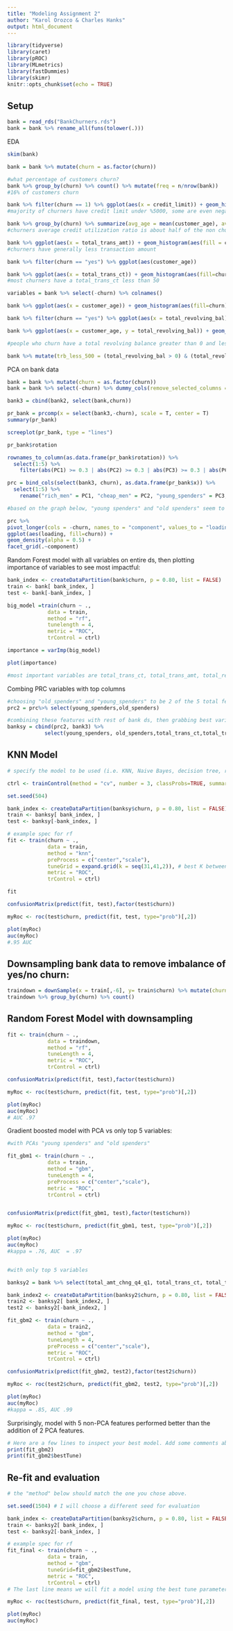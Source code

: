 ```yaml
---
title: "Modeling Assignment 2"
author: "Karol Orozco & Charles Hanks" 
output: html_document
---
```



```r
library(tidyverse)
library(caret)
library(pROC)
library(MLmetrics)
library(fastDummies)
library(skimr)
knitr::opts_chunk$set(echo = TRUE)
```

## Setup

```r
bank = read_rds("BankChurners.rds") 
bank = bank %>% rename_all(funs(tolower(.))) 

```

EDA
```r
skim(bank)

bank = bank %>% mutate(churn = as.factor(churn))

#what percentage of customers churn? 
bank %>% group_by(churn) %>% count() %>% mutate(freq = n/nrow(bank))
#16% of customers churn 

bank %>% filter(churn == 1) %>% ggplot(aes(x = credit_limit)) + geom_histogram(bins = 4)
#majority of churners have credit limit under %5000, some are even negative...

bank %>% group_by(churn) %>% summarize(avg_age = mean(customer_age), avg_credit_limit = mean(credit_limit), avg_total_trans_amt = mean(total_trans_amt), avg_util_ratio = mean(avg_utilization_ratio))
#churners average credit utilization ratio is about half of the non churners...they are weening of their credit usage. 

bank %>% ggplot(aes(x = total_trans_amt)) + geom_histogram(aes(fill = churn))
#churners have generally less transaction amount 

bank %>% filter(churn == "yes") %>% ggplot(aes(customer_age))

bank %>% ggplot(aes(x = total_trans_ct)) + geom_histogram(aes(fill=churn))
#most churners have a total_trans_ct less than 50 

variables = bank %>% select(-churn) %>% colnames() 

bank %>% ggplot(aes(x = customer_age)) + geom_histogram(aes(fill=churn))

bank %>% filter(churn == "yes") %>% ggplot(aes(x = total_revolving_bal)) + geom_histogram(aes(fill=churn))

bank %>% ggplot(aes(x = customer_age, y = total_revolving_bal)) + geom_point(aes(color = churn))

#people who churn have a total revolving balance greater than 0 and less than 

bank %>% mutate(trb_less_500 = (total_revolving_bal > 0) & (total_revolving_bal <=500)) %>% select(trb_less_500, churn) %>% group_by(trb_less_500, churn) %>% count()

```
PCA on bank data
```r
bank = bank %>% mutate(churn = as.factor(churn))
bank = bank %>% select(-churn) %>% dummy_cols(remove_selected_columns = T)

bank3 = cbind(bank2, select(bank,churn))

pr_bank = prcomp(x = select(bank3,-churn), scale = T, center = T)
summary(pr_bank)

screeplot(pr_bank, type = "lines")

pr_bank$rotation
```

```r
rownames_to_column(as.data.frame(pr_bank$rotation)) %>% 
  select(1:5) %>% 
    filter(abs(PC1) >= 0.3 | abs(PC2) >= 0.3 | abs(PC3) >= 0.3 | abs(PC4) >= 0.3)

prc = bind_cols(select(bank3, churn), as.data.frame(pr_bank$x)) %>%
  select(1:5) %>%
    rename("rich_men" = PC1, "cheap_men" = PC2, "young_spenders" = PC3, "old_spenders"= PC4)

#based on the graph below, "young spenders" and "old spenders" seem to be the most predictive of whether the customer will churn. 

prc %>%
pivot_longer(cols = -churn, names_to = "component", values_to = "loading") %>% mutate(churn = as.factor(churn)) %>%
ggplot(aes(loading, fill=churn)) +
geom_density(alpha = 0.5) +
facet_grid(.~component)

```


Random Forest model with all variables on entire ds, then  plotting importance of variables to see most impactful: 

```r
bank_index <- createDataPartition(bank$churn, p = 0.80, list = FALSE)
train <- bank[ bank_index, ]
test <- bank[-bank_index, ]

big_model =train(churn ~ .,
             data = train, 
             method = "rf",
             tunelength = 4,
             metric = "ROC",
             trControl = ctrl)

importance = varImp(big_model)

plot(importance)

#most important variables are total_trans_ct, total_trans_amt, total_revolving_bal, total_ct_chng_q4_41, total_relationship_count 
```

Combing PRC variables with top columns 
```r
#choosing "old_spenders" and "young_spenders" to be 2 of the 5 total features in the model: 
prc2 = prc%>% select(young_spenders,old_spenders) 

#combining these features with rest of bank ds, then grabbing best variables: 
banksy = cbind(prc2, bank3) %>% 
            select(young_spenders, old_spenders,total_trans_ct,total_trans_amt,total_revolving_bal, churn)
```

## KNN Model 

```r
# specify the model to be used (i.e. KNN, Naive Bayes, decision tree, random forest, bagged trees) and the tuning parameters used

ctrl <- trainControl(method = "cv", number = 3, classProbs=TRUE, summaryFunction = twoClassSummary)

set.seed(504) 

bank_index <- createDataPartition(banksy$churn, p = 0.80, list = FALSE)
train <- banksy[ bank_index, ]
test <- banksy[-bank_index, ]

# example spec for rf
fit <- train(churn ~ .,
             data = train, 
             method = "knn",
             preProcess = c("center","scale"),
             tuneGrid = expand.grid(k = seq(31,41,2)), # best K between 31 and 41 
             metric = "ROC",
             trControl = ctrl)

fit

confusionMatrix(predict(fit, test),factor(test$churn))

myRoc <- roc(test$churn, predict(fit, test, type="prob")[,2])

plot(myRoc)
auc(myRoc)
#.95 AUC 
```

## Downsampling bank data to remove imbalance of yes/no churn: 

```r
traindown = downSample(x = train[,-6], y= train$churn) %>% mutate(churn = Class) %>% select(-Class)
traindown %>% group_by(churn) %>% count()
```

## Random Forest Model with downsampling

```r
fit <- train(churn ~ .,
             data = traindown, 
             method = "rf",
             tuneLength = 4, 
             metric = "ROC",
             trControl = ctrl)

confusionMatrix(predict(fit, test),factor(test$churn))

myRoc <- roc(test$churn, predict(fit, test, type="prob")[,2])

plot(myRoc)
auc(myRoc) 
# AUC .97
```

Gradient boosted model with PCA vs only top 5 variables: 
```r
#with PCAs "young spenders" and "old spenders" 

fit_gbm1 <- train(churn ~ .,
             data = train, 
             method = "gbm",
             tuneLength = 4, 
             preProcess = c("center","scale"),
             metric = "ROC",
             trControl = ctrl)


confusionMatrix(predict(fit_gbm1, test),factor(test$churn))

myRoc <- roc(test$churn, predict(fit_gbm1, test, type="prob")[,2])

plot(myRoc)
auc(myRoc)
#kappa = .76, AUC  = .97


#with only top 5 variables 

banksy2 = bank %>% select(total_amt_chng_q4_q1, total_trans_ct, total_trans_amt,total_revolving_bal, total_relationship_count,churn)

bank_index2 <- createDataPartition(banksy2$churn, p = 0.80, list = FALSE)
train2 <- banksy2[ bank_index2, ]
test2 <- banksy2[-bank_index2, ]

fit_gbm2 <- train(churn ~ .,
             data = train2, 
             method = "gbm",
             tuneLength = 4, 
             preProcess = c("center","scale"),
             metric = "ROC",
             trControl = ctrl)

confusionMatrix(predict(fit_gbm2, test2),factor(test2$churn))

myRoc <- roc(test2$churn, predict(fit_gbm2, test2, type="prob")[,2])

plot(myRoc)
auc(myRoc)
#kappa = .85, AUC .99
```

Surprisingly, model with 5 non-PCA features performed better than the addition of 2 PCA features. 

```r
# Here are a few lines to inspect your best model. Add some comments about optimal hyperparameters.
print(fit_gbm2)
print(fit_gbm2$bestTune)
```


## Re-fit and evaluation

```r
# the "method" below should match the one you chose above. 

set.seed(1504) # I will choose a different seed for evaluation

bank_index <- createDataPartition(banksy2$churn, p = 0.80, list = FALSE)
train <- banksy2[ bank_index, ]
test <- banksy2[-bank_index, ]

# example spec for rf
fit_final <- train(churn ~ .,
             data = train, 
             method = "gbm",
             tuneGrid=fit_gbm2$bestTune,
             metric = "ROC",
             trControl = ctrl) 
# The last line means we will fit a model using the best tune parameters your CV found above.

myRoc <- roc(test$churn, predict(fit_final, test, type="prob")[,2])

plot(myRoc)
auc(myRoc)
```

